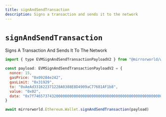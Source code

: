 ```yaml
---
title: signAndSendTransaction
description: Signs a transaction and sends it to the network
---
```


# `signAndSendTransaction`

Signs A Transaction And Sends It To The Network

```js
import { type EVMSignAndSendTransactionPayloadV2 } from "@mirrorworld/web3.js"

const payload: EVMSignAndSendTransactionPayloadV2 = {
  nonce: 15,
  gasPrice: "0x09284e242",
  gasLimit: "0x31929",
  to: "0xAeAd331622371228A0388E8D4909aC77681AF1b8",
  value: "0x02",
  data: "0x7f7465737432000000000000000000000000000000000000000000000000000000600057",
}

await mirrorworld.Ethereum.Wallet.signAndSendTransaction(payload)
```
